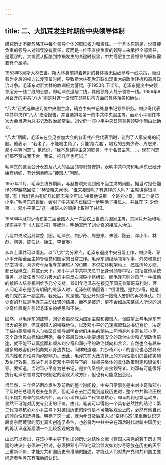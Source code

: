 ```yaml
---
---
---
```

title: 二、大饥荒发生时期的中央领导体制
---



研究历史不能忽略其中每个领导个体的职位权力和责任。一个基本原则是，说直接负责的领导人对错误没有责任，反而是一位不直接负责的领导人来承担全部责任，是荒谬的。大饥荒从酝酿到惨祸发生的关键时段里，中共高层各主要领导的职权需要有个厘清。

1953年3月斯大林去世。斯大林身前拖着老迈的身体事无巨细参与一线决策，而没有为身后的权力过渡预留时间，导致斯大林死后苏联出现重大的政治转折和高层政治斗争。毛泽东对斯大林的教训极为警惕，于1953年下半年，毛泽东提出中央领导层分一线二线的设想，即毛泽东退居二线，其他领导人处于领导一线。1956年9月召开的中共“八大”则是对这一设想在领导机构方面的具体落实和确认。

“八大”正式选举出几位中央副主席，确立中央书记处总书记领导职务。刘少奇代表中共中央作“八大”政治报告，并当选排名第一的中共中央副主席。而邓小平则在本次大会当选为总书记及政治局常委。刘少奇一邓小平中央日常事务领导体制由此确立。

“八大”期间，毛泽东在会见参加大会的各国共产党代表团时，谈到了人事安排的问题。他表示：“我老了，不能唱主角了，只能’跑龙套’，唱戏的是刘少奇、周恩来、邓小平等同志”。他还说，“我本想辞掉主席的职务，干个名誉主席……，现在同志们都不赞成我下台，我说，拖几年也可以。”

毛泽东的这番公开表态及八大的高层领导职务安排，表明中共中央和毛泽东已经开始有组织、有计划地解决“接班人”问题。

1957年11月，毛泽东访苏期间，与赫鲁晓夫谈到他不当主席的问题。据当时担任翻译的李越然回忆：“赫鲁晓夫问他，'谁来接班呢？有这样的人吗？’主席讲得很清楚，’有！我们党内有好几位同志完全可以。’接着他说第一个是刘少奇，第二个是邓小平。”毛泽东的谈话，表明了中共党内已经进一步明确了接班人，并且在“刘少奇第一、邓小平第二”这一接班人的顺序上取得了共识。

1959年4月刘少奇在第二届全国人大一次会议上当选为国家主席，其照片开始和毛泽东并列于《人民日报》等媒体。明确宣示了刘少奇的接班人地位。

八届中央政治局常委（图，毛泽东、刘少奇、周恩来、朱德、陈云、邓小平、林彪、陶铸、陈伯达、康生、李富春）

从以上事件可以看出，以“八大”为分界点，毛泽东退出中央日常工作，刘少奇、邓小平开始全面主持管理党和国家的日常工作。毛泽东则继续领导军事、外交和意识形态领域。刘少奇作为毛泽东接班人的位置，不仅在体制架构上，还是舆论方面，都已经确立，并宣示天下。邓小平以中共中央总书记身份领导中枢，包括宣传系统事务，以及任当时权力极大的中央反右领导小组组长。而毛泽东则对自己一手推动的接班人培养机制给予充分支持。1961年毛泽东在接见英国元帅蒙哥马利时，客人问毛泽东是否有明确的继承人时，毛泽东明确回答：“很清楚，是刘少奇，他是我们党的第一副主席。我死后，就是他。”是公开对这一接班人安排的再次确认。刘少奇的升位是毛泽东主动让贤的结果，而不是被迫，更不会如后来某些人所说的刘少奇位置提升引起毛泽东的妒忌和不快。

固然，以毛泽东的威望，刘少奇虽然成为国家主席和接班人，但威望上与毛泽东有很大的差距，但其接班人的特殊地位，以及邓小平的迅速崛起和总书记身份，决定了任何高层领导人和省区县领导都明白他们未来的顶头上司将是刘少奇和邓小平，这个政治风向标如此明确，每个高层政治人物要想有安全的政治生命和光明政治前途，就不能不认真揣摩和顺从刘少奇和邓小平的政治倾向和言论，自然也会有越来越多的政客们开始向刘邓身边靠拢。同样的道理，刘少奇邓小平的言论也必然具有方向性和舆论导向的影响力。因此，毛泽东在大政方针上的方向性指引的最终实施及执行效果，取决于刘少奇邓小平领导下的一线领导集体的具体政策制定和舆论引导。要知道，当时邓小平身为总书记，是宣传系统的直接领导者。刘邓有可能很好执行毛泽东领导党中央制定的宏观大政方针，但也有可能念出歪经。

很显然，三年经济困难发生及前后的整个时间段，中央日常事务是由刘少奇和邓小平及时任总理周恩来在负责，但毛泽东去世后提到这段历史时，整个中共舆论压根就不提刘周邓的具体责任。而邓小平作为第二代领导核心，即当裁判也兼运动员，显然不可能对历史有公正的评价。由此，笔者可以得出一个具有必然性的结论：第二代领导核心邓小平主导下对这段历史的评价是不可能客观公正的，必然有他自己的倾向性和选择性。明确了这一点，就为今日及后来人以“空杯心态”来重新认识这段复杂而荒谬的历史真实创造了条件，也必将为中共中央在邓后时代对新中国历史的再认识逐渐厘清一个比较客观的方向。

山此可以看出，在邓小平主导下推出的历史总结性文献《建国以来党的若干历史问题的决议》必须进行检讨，必须把邓小平和他政治盟友如刘少奇等放在历史的天平上重新评价，才能对共和国历史有准确的描述。才能让人们对共产党和共和国主要缔造者毛泽东有准确的认识。